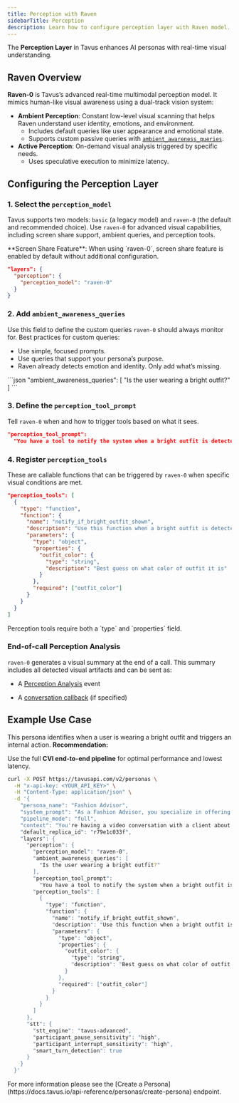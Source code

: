 ```yaml
---
title: Perception with Raven
sidebarTitle: Perception
description: Learn how to configure perception layer with Raven model.
---
```


The **Perception Layer** in Tavus enhances AI personas with real-time visual understanding.

## Raven Overview
**Raven-0** is Tavus’s advanced real-time multimodal perception model. It mimics human-like visual awareness using a dual-track vision system:

- **Ambient Perception**: Constant low-level visual scanning that helps Raven understand user identity, emotions, and environment.
  - Includes default queries like user appearance and emotional state.
  - Supports custom passive queries with [`ambient_awareness_queries`](#2-add-ambient-awareness-queries).
- **Active Perception**: On-demand visual analysis triggered by specific needs.
  - Uses speculative execution to minimize latency.



## Configuring the Perception Layer

### 1. Select the `perception_model`

Tavus supports two models: `basic` (a legacy model) and `raven-0` (the default and recommended choice). Use `raven-0` for advanced visual capabilities, including screen share support, ambient queries, and perception tools.

<Note>
**Screen Share Feature**: When using `raven-0`, screen share feature is enabled by default without additional configuration.
</Note>

```json
"layers": {
  "perception": {
    "perception_model": "raven-0"
  }
}
```

### 2. Add `ambient_awareness_queries`
Use this field to define the custom queries `raven-0` should always monitor for.
<Tip>
Best practices for custom queries:
- Use simple, focused prompts.
- Use queries that support your persona’s purpose.
- Raven already detects emotion and identity. Only add what’s missing.
</Tip>
```json
"ambient_awareness_queries": [
  "Is the user wearing a bright outfit?"
]
```

### 3. Define the `perception_tool_prompt`

Tell `raven-0` when and how to trigger tools based on what it sees.
```json
"perception_tool_prompt":
  "You have a tool to notify the system when a bright outfit is detected, named `notify_if_bright_outfit_shown`. You MUST use this tool when a bright outfit is detected."
```

### 4. Register `perception_tools`

These are callable functions that can be triggered by `raven-0` when specific visual conditions are met.
```json
"perception_tools": [
  {
    "type": "function",
    "function": {
      "name": "notify_if_bright_outfit_shown",
      "description": "Use this function when a bright outfit is detected in the image with high confidence",
      "parameters": {
        "type": "object",
        "properties": {
          "outfit_color": {
            "type": "string",
            "description": "Best guess on what color of outfit it is"
          }
        },
        "required": ["outfit_color"]
      }
    }
  }
]
```

<Note>
Perception tools require both a `type` and `properties` field.
</Note>

### End-of-call Perception Analysis

`raven-0` generates a visual summary at the end of a call. This summary includes all detected visual artifacts and can be sent as:

- A [Perception Analysis](https://docs.tavus.io/sections/event-schemas/conversation-perception-analysis) event

- A [conversation callback](https://docs.tavus.io/sections/conversational-video-interface/conversation-callbacks) (if specified)

## Example Use Case

This persona identifies when a user is wearing a bright outfit and triggers an internal action.
<Tip>
**Recommendation:**

Use the full **CVI end-to-end pipeline** for optimal performance and lowest latency.
</Tip>
```bash
curl -X POST https://tavusapi.com/v2/personas \
  -H "x-api-key: <YOUR_API_KEY>" \
  -H "Content-Type: application/json" \
  -d '{
    "persona_name": "Fashion Advisor",
    "system_prompt": "As a Fashion Advisor, you specialize in offering tailored fashion advice.",
    "pipeline_mode": "full",
    "context": "You're having a video conversation with a client about their outfit.",
    "default_replica_id": "r79e1c033f",
    "layers": {
      "perception": {
        "perception_model": "raven-0",
        "ambient_awareness_queries": [
          "Is the user wearing a bright outfit?"
        ],
        "perception_tool_prompt":
          "You have a tool to notify the system when a bright outfit is detected, named `notify_if_bright_outfit_shown`. You MUST use this tool when a bright outfit is detected.",
        "perception_tools": [
          {
            "type": "function",
            "function": {
              "name": "notify_if_bright_outfit_shown",
              "description": "Use this function when a bright outfit is detected in the image with high confidence",
              "parameters": {
                "type": "object",
                "properties": {
                  "outfit_color": {
                    "type": "string",
                    "description": "Best guess on what color of outfit it is"
                  }
                },
                "required": ["outfit_color"]
              }
            }
          }
        ]
      },
      "stt": {
        "stt_engine": "tavus-advanced",
        "participant_pause_sensitivity": "high",
        "participant_interrupt_sensitivity": "high",
        "smart_turn_detection": true
      }
    }
  }'
```
<Note>
For more information please see the [Create a Persona](https://docs.tavus.io/api-reference/personas/create-persona) endpoint.
</Note>


